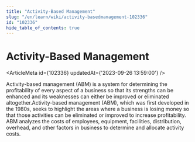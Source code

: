 ```yaml
---
title: "Activity-Based Management"
slug: "/en/learn/wiki/activity-basedmanagement-102336"
id: "102336"
hide_table_of_contents: true
---
```



# Activity-Based Management

<ArticleMeta id={102336} updatedAt={'2023-09-26 13:59:00'} />
<div className='border-solid border-b border-t-0 my-4 border-[var(--ifm-color-gray-300)]' />

Activity-based management (ABM) is a system for determining the profitability of every aspect of a business so that its strengths can be enhanced and its weaknesses can either be improved or eliminated altogether.Activity-based management (ABM), which was first developed in the 1980s, seeks to highlight the areas where a business is losing money so that those activities can be eliminated or improved to increase profitability. ABM analyzes the costs of employees, equipment, facilities, distribution, overhead, and other factors in business to determine and allocate activity costs.
